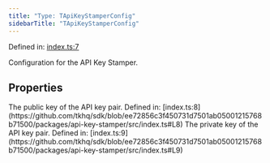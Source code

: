 ```yaml
---
title: "Type: TApiKeyStamperConfig"
sidebarTitle: "TApiKeyStamperConfig"
---
```


Defined in: [index.ts:7](https://github.com/tkhq/sdk/blob/ee72856c3f450731d7501ab05001215768b71500/packages/api-key-stamper/src/index.ts#L7)

Configuration for the API Key Stamper.

## Properties

<ResponseField name="apiPublicKey" type="string" required>
  The public key of the API key pair. Defined in:
  [index.ts:8](https://github.com/tkhq/sdk/blob/ee72856c3f450731d7501ab05001215768b71500/packages/api-key-stamper/src/index.ts#L8)
</ResponseField>

<ResponseField name="apiPrivateKey" type="string" required>
  The private key of the API key pair. Defined in:
  [index.ts:9](https://github.com/tkhq/sdk/blob/ee72856c3f450731d7501ab05001215768b71500/packages/api-key-stamper/src/index.ts#L9)
</ResponseField>
